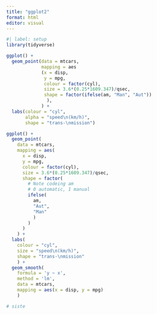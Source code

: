```yaml
---
title: "ggplot2"
format: html
editor: visual
---
```


```r
#| label: setup
library(tidyverse)
```

```r
ggplot() +
  geom_point(data = mtcars,
             mapping = aes
             (x = disp, 
              y = mpg, 
              colour = factor(cyl), 
              size = 3.6*(0.25*1609.347)/qsec,
              shape = factor(ifelse(am, "Man", "Aut"))
               ), 
             ) +
  labs(colour = "cyl", 
       alpha = "speed\n(km/h)", 
       shape = "trans-\nmission")
```

```r
ggplot() +
  geom_point(
    data = mtcars,
    mapping = aes(
      x = disp,
      y = mpg, 
      colour = factor(cyl), 
      size = 3.6*(0.25*1609.347)/qsec, 
      shape = factor(
        # Note codeing am
        # 0 automatic, 1 manual
        ifelse(
          am, 
          "Aut", 
          "Man"
          )
        )
      )
    ) +
  labs(
    colour = "cyl", 
    size = "speed\n(km/h)", 
    shape = "trans-\nmission"
    ) +
  geom_smooth(
    formula = 'y ~ x',
    method = 'lm',
    data = mtcars, 
    mapping = aes(x = disp, y = mpg)
    )
```

```r
# siste
```
